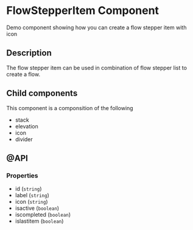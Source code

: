 
<Meta title="SOLID/FlowStepperItem" />

# FlowStepperItem Component

Demo component showing how you can create a flow stepper item with icon

<Canvas of={Stories.Default} />

## Description

The flow stepper item can be used in combination of flow stepper list to create a flow.

## Child components

This component is a componsition of the following

- stack
- elevation
- icon
- divider

## @API

### Properties

- id (`string`)
- label (`string`)
- icon (`string`)
- isactive (`boolean`)
- iscompleted (`boolean`)
- islastitem (`boolean`)
